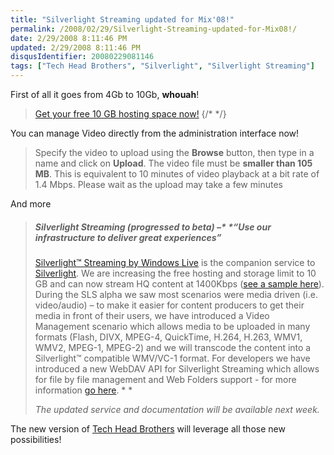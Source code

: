 ```yaml
---
title: "Silverlight Streaming updated for Mix'08!"
permalink: /2008/02/29/Silverlight-Streaming-updated-for-Mix08!/
date: 2/29/2008 8:11:46 PM
updated: 2/29/2008 8:11:46 PM
disqusIdentifier: 20080229081146
tags: ["Tech Head Brothers", "Silverlight", "Silverlight Streaming"]
---
```

First of all it goes from 4Gb to 10Gb, **whouah**!

> [Get your free 10 GB hosting space now!](http://silverlight.live.com/account/create.aspx)
{/* <!-- more --> */}

You can manage Video directly from the administration interface now!

> Specify the video to upload using the **Browse** button, then type in a name and click on **Upload**. The video file must be **smaller than 105 MB**. This is equivalent to 10 minutes of video playback at a bit rate of 1.4 Mbps. Please wait as the upload may take a few minutes

And more

> ##### Silverlight Streaming (progressed to beta) –* *“*Use our infrastructure to deliver great experiences*”
> 
> [Silverlight™ Streaming by Windows Live](http://silverlight.live.com/) is the companion service to [Silverlight](http://www.microsoft.com/silverlight). We are increasing the free hosting and storage limit to 10 GB and can now stream HQ content at 1400Kbps ([see a sample here](http://silverlight.services.live.com/invoke/6579/HDCORAL1400KBPS/iframe.html)). During the SLS alpha we saw most scenarios were media driven (i.e. video/audio) – to make it easier for content producers to get their media in front of their users, we have introduced a Video Management scenario which allows media to be uploaded in many formats (Flash, DIVX, MPEG-4, QuickTime, H.264, H.263, WMV1, WMV2, MPEG-1, MPEG-2) and we will transcode the content into a Silverlight™ compatible WMV/VC-1 format. For developers we have introduced a new WebDAV API for Silverlight Streaming which allows for file by file management and Web Folders support - for more information [go here](http://dev.live.com/silverlight/). *
> *
> 
> *The updated service and documentation will be available next week.*
> 

The new version of [Tech Head Brothers](http://www.techheadbrothers.com/) will leverage all those new possibilities!
